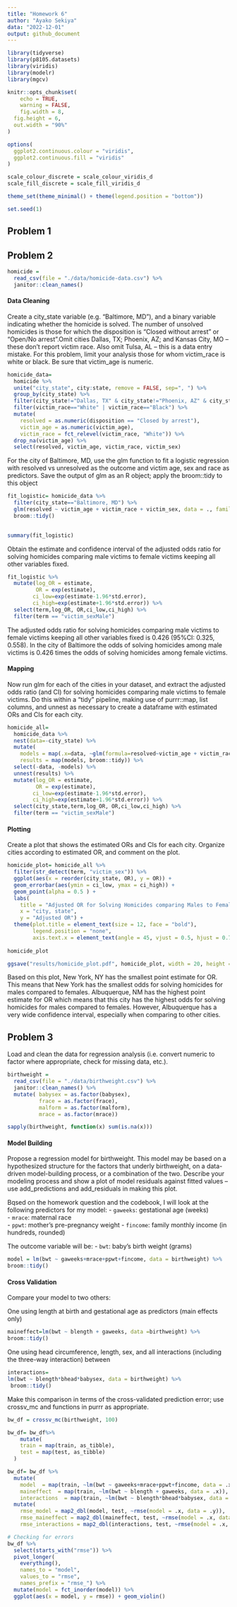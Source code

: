 ```yaml
---
title: "Homework 6"
author: "Ayako Sekiya"
data: "2022-12-01"
output: github_document
---
```


```r
library(tidyverse)
library(p8105.datasets)
library(viridis)
library(modelr)
library(mgcv)

knitr::opts_chunk$set(
	echo = TRUE,
	warning = FALSE,
	fig.width = 8, 
  fig.height = 6,
  out.width = "90%"
)

options(
  ggplot2.continuous.colour = "viridis",
  ggplot2.continuous.fill = "viridis"
)

scale_colour_discrete = scale_colour_viridis_d
scale_fill_discrete = scale_fill_viridis_d

theme_set(theme_minimal() + theme(legend.position = "bottom"))

set.seed(1)
```

## Problem 1

## Problem 2

```r
homicide = 
  read_csv(file = "./data/homicide-data.csv") %>% 
  janitor::clean_names() 
```

#### Data Cleaning
Create a city_state variable (e.g. “Baltimore, MD”), and a binary variable indicating whether the homicide is solved. The number of unsolved homicides is those for which the disposition is “Closed without arrest” or “Open/No arrest”.Omit cities Dallas, TX; Phoenix, AZ; and Kansas City, MO – these don’t report victim race. Also omit Tulsa, AL – this is a data entry mistake. For this problem, limit your analysis those for whom victim_race is white or black. Be sure that victim_age is numeric.

```r
homicide_data=
  homicide %>% 
  unite("city_state", city:state, remove = FALSE, sep=", ") %>% 
  group_by(city_state) %>% 
  filter(city_state!="Dallas, TX" & city_state!="Phoenix, AZ" & city_state!="Kansas City, MO"& city_state!="Tulsa, AL") %>%
  filter(victim_race=="White" | victim_race=="Black") %>% 
  mutate(
    resolved = as.numeric(disposition == "Closed by arrest"),
    victim_age = as.numeric(victim_age),
    victim_race = fct_relevel(victim_race, "White")) %>% 
  drop_na(victim_age) %>% 
  select(resolved, victim_age, victim_race, victim_sex)
```

For the city of Baltimore, MD, use the glm function to fit a logistic regression with resolved vs unresolved as the outcome and victim age, sex and race as predictors. Save the output of glm as an R object; apply the broom::tidy to this object

```r
fit_logistic= homicide_data %>% 
  filter(city_state=="Baltimore, MD") %>% 
  glm(resolved ~ victim_age + victim_race + victim_sex, data = ., family = binomial()) %>% 
  broom::tidy() 
 
```

```r
summary(fit_logistic)
```

Obtain the estimate and confidence interval of the adjusted odds ratio for solving homicides comparing male victims to female victims keeping all other variables fixed.

```r
fit_logistic %>% 
  mutate(log_OR = estimate,
         OR = exp(estimate),
        ci_low=exp(estimate-1.96*std.error),
        ci_high=exp(estimate+1.96*std.error)) %>%
  select(term,log_OR, OR,ci_low,ci_high) %>% 
  filter(term == "victim_sexMale")
```

The adjusted odds ratio for solving homicides comparing male victims to female victims keeping all other variables fixed is 0.426 (95%CI: 0.325, 0.558). In the city of Baltimore the odds of solving homicides among male victims is 0.426 times the odds of solving homicides among female victims. 

#### Mapping 

Now run glm for each of the cities in your dataset, and extract the adjusted odds ratio (and CI) for solving homicides comparing male victims to female victims. Do this within a “tidy” pipeline, making use of purrr::map, list columns, and unnest as necessary to create a dataframe with estimated ORs and CIs for each city.

```r
homicide_all=
  homicide_data %>% 
  nest(data=-city_state) %>% 
  mutate(
    models = map(.x=data, ~glm(formula=resolved~victim_age + victim_race + victim_sex, data = .x, family = binomial())),
    results = map(models, broom::tidy)) %>% 
  select(-data, -models) %>% 
  unnest(results) %>% 
  mutate(log_OR = estimate,
         OR = exp(estimate),
        ci_low=exp(estimate-1.96*std.error),
        ci_high=exp(estimate+1.96*std.error)) %>%
  select(city_state,term,log_OR, OR,ci_low,ci_high) %>% 
  filter(term == "victim_sexMale")
```

#### Plotting

Create a plot that shows the estimated ORs and CIs for each city. Organize cities according to estimated OR, and comment on the plot.

```r
homicide_plot= homicide_all %>% 
  filter(str_detect(term, "victim_sex")) %>% 
  ggplot(aes(x = reorder(city_state, OR), y = OR)) + 
  geom_errorbar(aes(ymin = ci_low, ymax = ci_high)) +
  geom_point(alpha = 0.5 ) +  
  labs(
    title = "Adjusted OR for Solving Homicides comparing Males to Females",
    x = "city, state",
    y = "Adjusted OR") +
  theme(plot.title = element_text(size = 12, face = "bold"),
        legend.position = "none", 
        axis.text.x = element_text(angle = 45, vjust = 0.5, hjust = 0.7))
  
homicide_plot

ggsave("results/homicide_plot.pdf", homicide_plot, width = 20, height = 10)

```

Based on this plot, New York, NY has the smallest point estimate for OR. This means that New York has the smallest odds for solving homicides for males compared to females. Albuquerque, NM has the highest point estimate for OR which means that this city has the highest odds for solving homicides for males compared to females. However, Albuquerque has a very wide confidence interval, especially when comparing to other cities.   

## Problem 3

Load and clean the data for regression analysis (i.e. convert numeric to factor where appropriate, check for missing data, etc.).

```r
birthweight = 
  read_csv(file = "./data/birthweight.csv") %>% 
  janitor::clean_names() %>% 
  mutate( babysex = as.factor(babysex),
          frace = as.factor(frace),
          malform = as.factor(malform),
          mrace = as.factor(mrace))

sapply(birthweight, function(x) sum(is.na(x)))
```

#### Model Building

Propose a regression model for birthweight. This model may be based on a hypothesized structure for the factors that underly birthweight, on a data-driven model-building process, or a combination of the two. Describe your modeling process and show a plot of model residuals against fitted values – use add_predictions and add_residuals in making this plot.

Bqsed on the homework question and the codebook, I will look at the following predictors for my model:
- `gaweeks`: gestational age (weeks)  
- `mrace`: maternal race   
- `ppwt`: mother's pre-pregnancy weight 
- `fincome`: family monthly income (in hundreds, rounded) 

The outcome variable will be:
- `bwt`: baby’s birth weight (grams)

```r
model = lm(bwt ~ gaweeks+mrace+ppwt+fincome, data = birthweight) %>% 
broom::tidy()
```

#### Cross Validation

Compare your model to two others:

One using length at birth and gestational age as predictors (main effects only)

```r
maineffect=lm(bwt ~ blength + gaweeks, data =birthweight) %>% 
broom::tidy()
```

One using head circumference, length, sex, and all interactions (including the three-way interaction) between 

```r
interactions=
lm(bwt ~ blength*bhead*babysex, data = birthweight) %>% 
 broom::tidy()
```

Make this comparison in terms of the cross-validated prediction error; use crossv_mc and functions in purrr as appropriate.

```r
bw_df = crossv_mc(birthweight, 100)

bw_df= bw_df%>% 
    mutate(
    train = map(train, as_tibble),
    test = map(test, as_tibble)
  )

bw_df= bw_df %>% 
  mutate(
    model  = map(train, ~lm(bwt ~ gaweeks+mrace+ppwt+fincome, data = .x)),
    maineffect  = map(train, ~lm(bwt ~ blength + gaweeks, data = .x)),
    interactions  = map(train, ~lm(bwt ~ blength*bhead*babysex, data = .x))) %>% 
  mutate(
    rmse_model = map2_dbl(model, test, ~rmse(model = .x, data = .y)),
    rmse_maineffect = map2_dbl(maineffect, test, ~rmse(model = .x, data = .y)),
    rmse_interactions = map2_dbl(interactions, test, ~rmse(model = .x, data = .y)))

# Checking for errors
bw_df %>% 
  select(starts_with("rmse")) %>% 
  pivot_longer(
    everything(),
    names_to = "model", 
    values_to = "rmse",
    names_prefix = "rmse_") %>% 
  mutate(model = fct_inorder(model)) %>% 
  ggplot(aes(x = model, y = rmse)) + geom_violin()
```

